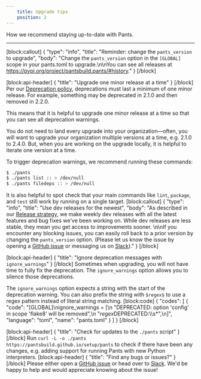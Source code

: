 ```yaml
---
    title: Upgrade tips
    position: 2
---
```


How we recommend staying up-to-date with Pants.

---

[block:callout]
{
  "type": "info",
  "title": "Reminder: change the `pants_version` to upgrade",
  "body": "Change the `pants_version` option in the `[GLOBAL]` scope in your pants.toml to upgrade.\n\nYou can see all releases at https://pypi.org/project/pantsbuild.pants/#history."
}
[/block]

[block:api-header]
{
  "title": "Upgrade one minor release at a time"
}
[/block]
Per our [Deprecation policy](doc:deprecation-policy), deprecations must last a minimum of one minor release. For example, something may be deprecated in 2.1.0 and then removed in 2.2.0.

This means that it is helpful to upgrade one minor release at a time so that you can see all deprecation warnings. 

You do not need to land every upgrade into your organization—often, you will want to upgrade your organization multiple versions at a time, e.g. 2.1.0 to 2.4.0. But, when you are working on the upgrade locally, it is helpful to iterate one version at a time.

To trigger deprecation warnings, we recommend running these commands:

```bash
$ ./pants
$ ./pants list :: > /dev/null
$ ./pants filedeps :: > /dev/null
```

It is also helpful to spot check that your main commands like `lint`, `package`, and `test` still work by running on a single target.
[block:callout]
{
  "type": "info",
  "title": "Use dev releases for the newest",
  "body": "As described in our [Release strategy](doc:release-strategy), we make weekly dev releases with all the latest features and bug fixes we've been working on. While dev releases are less stable, they mean you get access to improvements sooner. \n\nIf you encounter any blocking issues, you can easily roll back to a prior version by changing the `pants_version` option. (Please let us know the issue by opening a [GitHub issue](https://github.com/pantsbuild/pants/issues) or messaging us on [Slack](doc:community))."
}
[/block]

[block:api-header]
{
  "title": "Ignore deprecation messages with `ignore_warnings`"
}
[/block]
Sometimes when upgrading, you will not have time to fully fix the deprecation. The `ignore_warnings` option allows you to silence those deprecations.

The `ignore_warnings` option expects a string with the start of the deprecation warning. You can also prefix the string with `$regex$` to use a regex pattern instead of literal string matching.
[block:code]
{
  "codes": [
    {
      "code": "[GLOBAL]\nignore_warnings = [\n  \"DEPRECATED: option 'config' in scope 'flake8' will be removed\",\n  \"$regex$DEPRECATED:\\\\s*\",\n]",
      "language": "toml",
      "name": "pants.toml"
    }
  ]
}
[/block]

[block:api-header]
{
  "title": "Check for updates to the `./pants` script"
}
[/block]
Run `curl -L -o ./pants https://pantsbuild.github.io/setup/pants` to check if there have been any changes, e.g. adding support for running Pants with new Python interpreters.
[block:api-header]
{
  "title": "Find any bugs or issues?"
}
[/block]
Please either open a [GitHub issue](https://github.com/pantsbuild/pants/issues) or head over to [Slack](doc:community). We'd be happy to help and would appreciate knowing about the issue!
